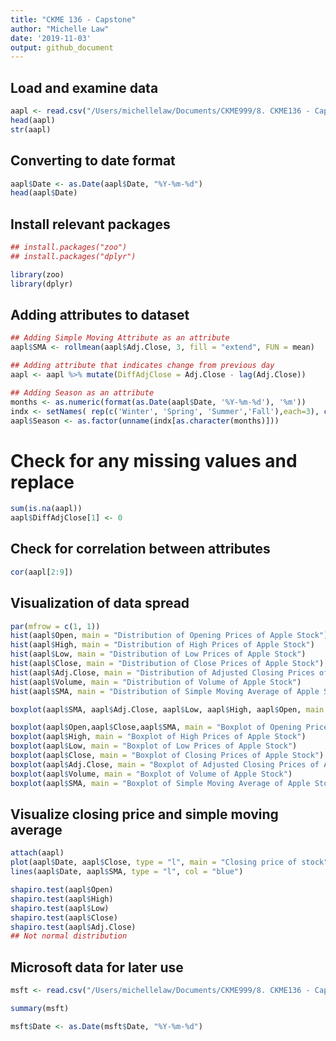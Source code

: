 ```yaml
---
title: "CKME 136 - Capstone"
author: "Michelle Law"
date: '2019-11-03'
output: github_document
---
```


## Load and examine data
```r
aapl <- read.csv("/Users/michellelaw/Documents/CKME999/8. CKME136 - Capstone Course /A.csv", stringsAsFactors = TRUE)
head(aapl)
str(aapl)
```

## Converting to date format
```r
aapl$Date <- as.Date(aapl$Date, "%Y-%m-%d")
head(aapl$Date)
```


## Install relevant packages
```r
## install.packages("zoo")
## install.packages("dplyr")

library(zoo) 
library(dplyr)
```

## Adding attributes to dataset
```r
## Adding Simple Moving Attribute as an attribute
aapl$SMA <- rollmean(aapl$Adj.Close, 3, fill = "extend", FUN = mean)

## Adding attribute that indicates change from previous day
aapl <- aapl %>% mutate(DiffAdjClose = Adj.Close - lag(Adj.Close))

## Adding Season as an attribute
months <- as.numeric(format(as.Date(aapl$Date, '%Y-%m-%d'), '%m'))
indx <- setNames( rep(c('Winter', 'Spring', 'Summer','Fall'),each=3), c(12,1:11))
aapl$Season <- as.factor(unname(indx[as.character(months)]))
```


# Check for any missing values and replace
```r
sum(is.na(aapl))
aapl$DiffAdjClose[1] <- 0
```

## Check for correlation between attributes
```r
cor(aapl[2:9])
```

## Visualization of data spread
```r
par(mfrow = c(1, 1))
hist(aapl$Open, main = "Distribution of Opening Prices of Apple Stock")
hist(aapl$High, main = "Distribution of High Prices of Apple Stock")
hist(aapl$Low, main = "Distribution of Low Prices of Apple Stock")
hist(aapl$Close, main = "Distribution of Close Prices of Apple Stock")
hist(aapl$Adj.Close, main = "Distribution of Adjusted Closing Prices of Apple Stock")
hist(aapl$Volume, main = "Distribution of Volume of Apple Stock")
hist(aapl$SMA, main = "Distribution of Simple Moving Average of Apple Stock")

boxplot(aapl$SMA, aapl$Adj.Close, aapl$Low, aapl$High, aapl$Open, main = "Display of Open, High, Low, Close, and SMA", horizontal = TRUE, names = c("SMA", "AdjClose", "Low", "High", "Open"), col = c("beige", "pink", "orange", "yellow", " light green"))

boxplot(aapl$Open,aapl$Close,aapl$SMA, main = "Boxplot of Opening Prices of Apple Stock")
boxplot(aapl$High, main = "Boxplot of High Prices of Apple Stock")
boxplot(aapl$Low, main = "Boxplot of Low Prices of Apple Stock")
boxplot(aapl$Close, main = "Boxplot of Closing Prices of Apple Stock")
boxplot(aapl$Adj.Close, main = "Boxplot of Adjusted Closing Prices of Apple Stock")
boxplot(aapl$Volume, main = "Boxplot of Volume of Apple Stock")
boxplot(aapl$SMA, main = "Boxplot of Simple Moving Average of Apple Stock")
```


## Visualize closing price and simple moving average
```r
attach(aapl)
plot(aapl$Date, aapl$Close, type = "l", main = "Closing price of stock")
lines(aapl$Date, aapl$SMA, type = "l", col = "blue") 
```

```r
shapiro.test(aapl$Open)
shapiro.test(aapl$High)
shapiro.test(aapl$Low)
shapiro.test(aapl$Close)
shapiro.test(aapl$Adj.Close)
## Not normal distribution
```


## Microsoft data for later use
```r
msft <- read.csv("/Users/michellelaw/Documents/CKME999/8. CKME136 - Capstone Course /MSFT.csv", stringsAsFactors = FALSE)

summary(msft)

msft$Date <- as.Date(msft$Date, "%Y-%m-%d")
```
